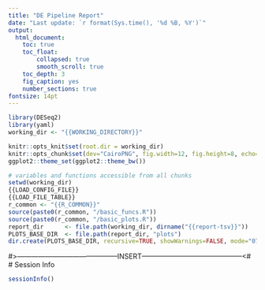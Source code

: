 ```yaml
---
title: "DE Pipeline Report"
date: "Last update: `r format(Sys.time(), '%d %B, %Y')`"
output:
  html_document:
    toc: true
    toc_float:
        collapsed: true
        smooth_scroll: true
    toc_depth: 3
    fig_caption: yes
    number_sections: true
fontsize: 14pt
---
```


<!---
- Compile from command-line
Rscript -e "rmarkdown::render('report.Rmd', c('html_document'), clean=FALSE)"
-->

```r
library(DESeq2)
library(yaml)
working_dir <- "{{WORKING_DIRECTORY}}"

knitr::opts_knit$set(root.dir = working_dir)
knitr::opts_chunk$set(dev="CairoPNG", fig.width=12, fig.height=8, echo=F, warning=T, message=F)
ggplot2::theme_set(ggplot2::theme_bw())

# variables and functions accessible from all chunks
setwd(working_dir)
{{LOAD_CONFIG_FILE}}
{{LOAD_FILE_TABLE}}
r_common <- "{{R_COMMON}}"
source(paste0(r_common, "/basic_funcs.R"))
source(paste0(r_common, "/basic_plots.R"))
report_dir      <- file.path(working_dir, dirname("{{report-tsv}}"))
PLOTS_BASE_DIR  <- file.path(report_dir, "plots")
dir.create(PLOTS_BASE_DIR, recursive=TRUE, showWarnings=FALSE, mode="0750")
```

#>--------------------------------------------INSERT--------------------------------------------<#
# Session Info

```r
sessionInfo()
```

